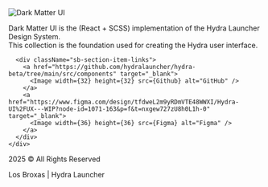 
<Meta title="Dark Matter UI" />

<div className="sb-container">
  <div className="sb-section">
    <div className="sb-section-item">
      <Image 
        width={720}
        height={165}
        layout="fixed"
        src="/dark-matter-logo-centered.svg" 
        alt="Dark Matter UI" 
        className="sb-explore-image"
      />
      <p className="sb-section-item-paragraph">Dark Matter UI is the (React + SCSS) implementation of the Hydra Launcher Design System. <br />
      This collection is the foundation used for creating the Hydra user interface.</p>
      
      <div className="sb-section-item-links">
        <a href="https://github.com/hydralauncher/hydra-beta/tree/main/src/components" target="_blank">
          <Image width={32} height={32} src={Github} alt="GitHub" />
        </a>
        <a href="https://www.figma.com/design/tfdweL2m9yRDmVTE48WWXI/Hydra-UI%2FUX---WIP?node-id=1071-163&p=f&t=nxgew727zU8h0L1h-0" target="_blank">
          <Image width={36} height={36} src={Figma} alt="Figma" />
        </a>
      </div>
    </div>
  </div>
  <div className="sb-footer">
    <p className="sb-footer-text">2025 © All Rights Reserved</p>
    <p className="sb-footer-text">Los Broxas | Hydra Launcher</p>
  </div>
</div>

<style>
  {`
  .sb-container {
    margin: 2rem auto;
    padding: 0 1rem;
    max-width: 800px;
  }

  .sb-section {
    display: flex;
    justify-content: center;
    text-align: center;
  }

  .sb-section-item {
    display: flex;
    flex-direction: column;
    align-items: center;
    gap: 1rem;
  }

  .sb-section-item-links {
    display: flex;
    gap: 2rem;
    margin-top: 1rem;
  }

  @media (max-width: 768px) {
    .sb-section {
      flex-direction: column;
    }
    
    .sb-section-item {
      gap: 0.5rem;
    }
    
    .sb-section-item-links {
      flex-direction: column;
      gap: 1rem;
    }
  }

  .sb-section-item-heading {
    font-size: 2rem;
    font-weight: 600;
    margin: 0;
  }

  .sb-section-item-paragraph {
    font-size: 1.2rem;
    margin: 0;
    line-height: 1.5;
  }

  .sb-section a {
    display: inline-flex;
    align-items: center;
    padding: 0.5rem 1rem;
    border-radius: 0.5rem;
    border: 1px solid #ffffff30;
    color: #fff;
    text-decoration: none;
    transition: opacity 0.2s;
    font-size: 1.2rem;
    height: 12rem;
    width: 20rem;
    transition: background-color 0.2s;
    display: flex;
    justify-content: center;
    align-items: center;
  }

  .sb-section a:hover {
    background-color: #ffffff30;
    color: #000;
  }

  .sb-footer {
    margin-top: 6rem;
    padding-top: 1.5rem;
    text-align: center;
  }

  .sb-footer-text {
    font-size: 0.9rem;
    color: #666;
    margin: 0.25rem 0;
    letter-spacing: 0.5px;
  }

  .sb-footer-text:first-child {
    margin-bottom: 0.5rem;
  }
  `}
</style>
